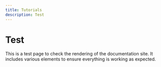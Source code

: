 ```yaml
---
title: Tutorials
description: Test
---
```


# Test
This is a test page to check the rendering of the documentation site. It includes various elements to ensure everything is working as expected.
